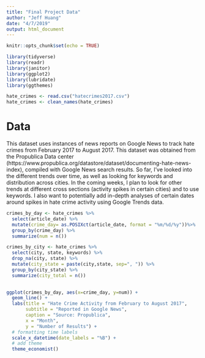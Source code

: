 ```yaml
---
title: "Final Project Data"
author: "Jeff Huang"
date: "4/7/2019"
output: html_document
---
```


```r
knitr::opts_chunk$set(echo = TRUE)

library(tidyverse)
library(readr)
library(janitor)
library(ggplot2)
library(lubridate)
library(ggthemes)

hate_crimes <- read.csv("hatecrimes2017.csv")
hate_crimes <- clean_names(hate_crimes)


```

# Data
This dataset uses instances of news reports on Google News to track hate crimes from February 2017 to August 2017. This dataset was obtained from the Propublica Data center (https://www.propublica.org/datastore/dataset/documenting-hate-news-index), compiled with Google News search results. So far, I've looked into the different trends over time, as well as looking for keywords and distribution across cities. In the coming weeks, I plan to look for other trends at different cross sections (activity spikes in certain cities) and to use keywords. I also want to  potentially add in-depth analyses of certain dates around spikes in hate crime activity using Google Trends data. 


```r

crimes_by_day <- hate_crimes %>% 
  select(article_date) %>% 
  mutate(crime_day= as.POSIXct(article_date, format = "%m/%d/%y"))%>% 
  group_by(crime_day) %>% 
  summarize(num = n())

crimes_by_city <- hate_crimes %>% 
  select(city, state, keywords) %>% 
  drop_na(city, state) %>% 
  mutate(city_state = paste(city,state, sep=", ")) %>% 
  group_by(city_state) %>% 
  summarize(city_total = n())
  

ggplot(crimes_by_day, aes(x=crime_day, y=num)) +
  geom_line() + 
  labs(title = "Hate Crime Activity from February to August 2017",
       subtitle = "Reported in Google News",
       caption = "Source: Propublica",
       x = "Month",
       y = "Number of Results") +
  # formatting time labels
  scale_x_datetime(date_labels = "%B") + 
  # add theme
  theme_economist()


```

